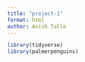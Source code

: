 ```yaml
---
title: "project-1"
format: html
author: Anish Talla
---
```


```r
library(tidyverse)
library(palmerpenguins)
```


